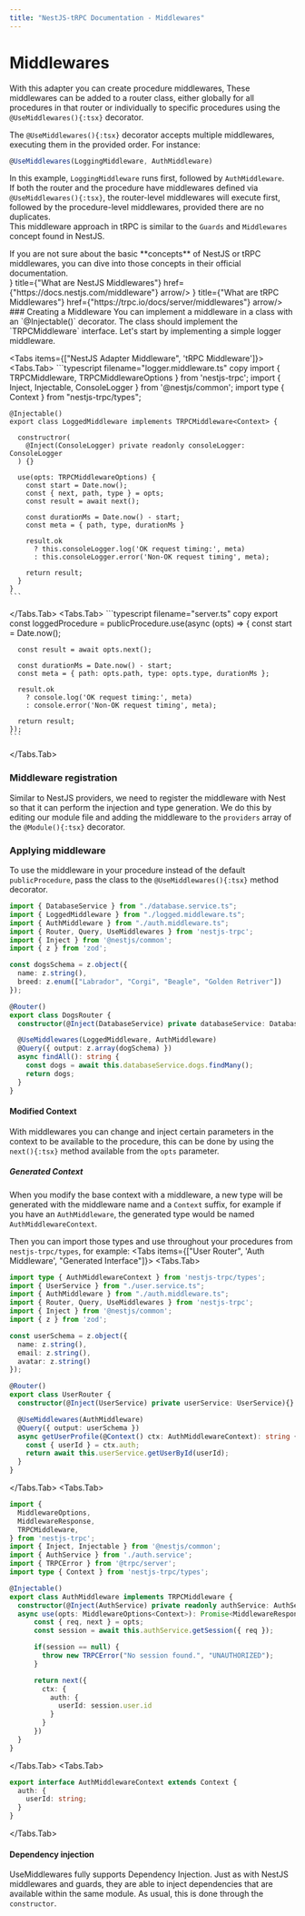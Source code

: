 ```yaml
---
title: "NestJS-tRPC Documentation - Middlewares"
---
```



# Middlewares

With this adapter you can create procedure middlewares, 
These middlewares can be added to a router class, either globally for all procedures in that router or individually to specific procedures using the `@UseMiddlewares(){:tsx}` decorator.

The `@UseMiddlewares(){:tsx}` decorator accepts multiple middlewares, executing them in the provided order. For instance:
```ts
@UseMiddlewares(LoggingMiddleware, AuthMiddleware)
```
In this example, `LoggingMiddleware` runs first, followed by `AuthMiddleware`.  <br/>
If both the router and the procedure have middlewares defined via `@UseMiddlewares(){:tsx}`, the router-level middlewares will execute first, followed by the procedure-level middlewares, provided there are no duplicates.<br/>
This middleware approach in tRPC is similar to the `Guards` and `Middlewares` concept found in NestJS.

<Callout>
  If you are not sure about the basic **concepts** of NestJS or tRPC middlewares, you can dive into those concepts in their official documentation.
</Callout>
<div className={"w-full router-cards"}>
  <Cards>
    <Card icon={<NestJSIcon width={50} height={50}/>} title={"What are NestJS Middlewares"} href={"https://docs.nestjs.com/middleware"} arrow/>
    <Card icon={<TrpcIcon width={50} height={50}/>} title={"What are tRPC Middlewares"} href={"https://trpc.io/docs/server/middlewares"} arrow/>
  </Cards>
</div>

<Steps>
### Creating a Middleware
You can implement a middleware in a class with an `@Injectable()` decorator. The class should implement the `TRPCMiddleware` interface.
Let's start by implementing a simple logger middleware.

<Tabs items={["NestJS Adapter Middleware", 'tRPC Middleware']}>
  <Tabs.Tab>
    ```typescript filename="logger.middleware.ts" copy
    import { TRPCMiddleware, TRPCMiddlewareOptions } from 'nestjs-trpc';
    import { Inject, Injectable, ConsoleLogger } from '@nestjs/common';
    import type { Context } from "nestjs-trpc/types";

    @Injectable()
    export class LoggedMiddleware implements TRPCMiddleware<Context> {

      constructror(
        @Inject(ConsoleLogger) private readonly consoleLogger: ConsoleLogger
      ) {}

      use(opts: TRPCMiddlewareOptions) {
        const start = Date.now();
        const { next, path, type } = opts;
        const result = await next();

        const durationMs = Date.now() - start;
        const meta = { path, type, durationMs }

        result.ok
          ? this.consoleLogger.log('OK request timing:', meta)
          : this.consoleLogger.error('Non-OK request timing', meta);

        return result;
      }
    }
    ```
  </Tabs.Tab>
  <Tabs.Tab>
    ```typescript filename="server.ts" copy
    export const loggedProcedure = publicProcedure.use(async (opts) => {
      const start = Date.now();

      const result = await opts.next();

      const durationMs = Date.now() - start;
      const meta = { path: opts.path, type: opts.type, durationMs };

      result.ok
        ? console.log('OK request timing:', meta)
        : console.error('Non-OK request timing', meta);

      return result;
    });
    ```
  </Tabs.Tab>
</Tabs>

### Middleware registration
Similar to NestJS providers, we need to register the middleware with Nest so that it can perform the injection and type generation. 
We do this by editing our module file and adding the middleware to the `providers` array of the `@Module(){:tsx}` decorator.

### Applying middleware
To use the middleware in your procedure instead of the default `publicProcedure`, pass the class to the `@UseMiddlewares(){:tsx}` method decorator.
```typescript {17} filename="dogs.router.ts" copy showLineNumbers
import { DatabaseService } from "./database.service.ts";
import { LoggedMiddleware } from "./logged.middleware.ts";
import { AuthMiddleware } from "./auth.middleware.ts";
import { Router, Query, UseMiddlewares } from 'nestjs-trpc';
import { Inject } from '@nestjs/common';
import { z } from 'zod';

const dogsSchema = z.object({
  name: z.string(),
  breed: z.enum(["Labrador", "Corgi", "Beagle", "Golden Retriver"])
});

@Router()
export class DogsRouter {
  constructor(@Inject(DatabaseService) private databaseService: DatabaseService){}

  @UseMiddlewares(LoggedMiddleware, AuthMiddleware)
  @Query({ output: z.array(dogSchema) })
  async findAll(): string {
    const dogs = await this.databaseService.dogs.findMany();
    return dogs;
  }
}
```
</Steps>


#### Modified Context
With middlewares you can change and inject certain parameters in the context to be available to the procedure, this can be done by using the `next(){:tsx}` method available from the `opts` parameter.

##### Generated Context
When you modify the base context with a middleware, a new type will be generated with the middleware name and a `Context` suffix, for example if you have an `AuthMiddleware`, the generated type would be named `AuthMiddlewareContext`.

Then you can import those types and use throughout your procedures from `nestjs-trpc/types`, for example:
<Tabs items={["User Router", 'Auth Middleware', "Generated Interface"]}>
  <Tabs.Tab>
```typescript /AuthMiddlewareContext/ filename="user.router.ts" copy
import type { AuthMiddlewareContext } from 'nestjs-trpc/types';
import { UserService } from "./user.service.ts";
import { AuthMiddleware } from "./auth.middleware.ts";
import { Router, Query, UseMiddlewares } from 'nestjs-trpc';
import { Inject } from '@nestjs/common';
import { z } from 'zod';

const userSchema = z.object({
  name: z.string(),
  email: z.string(),
  avatar: z.string()
});

@Router()
export class UserRouter {
  constructor(@Inject(UserService) private userService: UserService){}

  @UseMiddlewares(AuthMiddleware)
  @Query({ output: userSchema })
  async getUserProfile(@Context() ctx: AuthMiddlewareContext): string {
    const { userId } = ctx.auth;
    return await this.userService.getUserById(userId);
  }
}
```
  </Tabs.Tab>
  <Tabs.Tab>
```typescript {22-28} filename="auth.middleware.ts" copy
import {
  MiddlewareOptions,
  MiddlewareResponse,
  TRPCMiddleware,
} from 'nestjs-trpc';
import { Inject, Injectable } from '@nestjs/common';
import { AuthService } from './auth.service';
import { TRPCError } from '@trpc/server';
import type { Context } from 'nestjs-trpc/types';

@Injectable()
export class AuthMiddleware implements TRPCMiddleware {
  constructor(@Inject(AuthService) private readonly authService: AuthService) {}
  async use(opts: MiddlewareOptions<Context>): Promise<MiddlewareResponse> {
      const { req, next } = opts;
      const session = await this.authService.getSession({ req });

      if(session == null) {
        throw new TRPCError("No session found.", "UNAUTHORIZED");
      }

      return next({
        ctx: {
          auth: {
            userId: session.user.id
          }
        }
      })
  }
}
```
  </Tabs.Tab>
  <Tabs.Tab>
```typescript filename="nestjs-trpc/types" copy
export interface AuthMiddlewareContext extends Context {
  auth: {
    userId: string;
  }
}
```
  </Tabs.Tab>
</Tabs>

#### Dependency injection
UseMiddlewares fully supports Dependency Injection. Just as with NestJS middlewares and guards, they are able to inject dependencies that are available within the same module. As usual, this is done through the `constructor`.